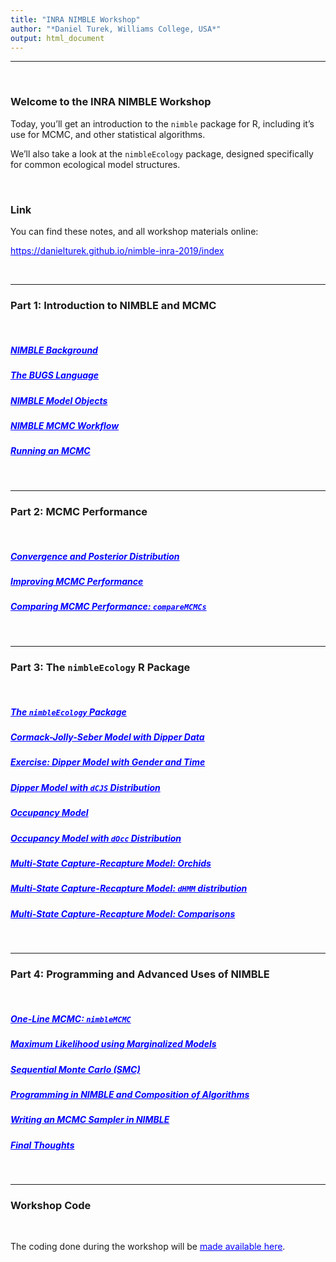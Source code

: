```yaml
---
title: "INRA NIMBLE Workshop"
author: "*Daniel Turek, Williams College, USA*"
output: html_document
---
```



---


\   

### Welcome to the INRA NIMBLE Workshop

Today, you'll get an introduction to the `nimble` package for R, including it's use for MCMC, and other statistical algorithms.

We'll also take a look at the `nimbleEcology` package, designed specifically for common ecological model structures.


\  


### Link

You can find these notes, and all workshop materials online:

<a href="https://danielturek.github.io/nimble-inra-2019/index" style="color: blue">https://danielturek.github.io/nimble-inra-2019/index</a>

\   


---

### Part 1: Introduction to NIMBLE and MCMC

\   

##### <a href="https://danielturek.github.io/nimble-inra-2019/nimble_background" target="_blank" style="color: blue">NIMBLE Background</a>

##### <a href="https://danielturek.github.io/nimble-inra-2019/bugs_language" target="_blank" style="color: blue">The BUGS Language</a>

##### <a href="https://danielturek.github.io/nimble-inra-2019/nimble_models" target="_blank" style="color: blue">NIMBLE Model Objects</a>

##### <a href="https://danielturek.github.io/nimble-inra-2019/mcmc_workflow" target="_blank" style="color: blue">NIMBLE MCMC Workflow</a>

##### <a href="https://danielturek.github.io/nimble-inra-2019/running_mcmc" target="_blank" style="color: blue">Running an MCMC</a>



\   

---

### Part 2: MCMC Performance

\   

##### <a href="https://danielturek.github.io/nimble-inra-2019/convergence_posterior" target="_blank" style="color: blue">Convergence and Posterior Distribution</a>

##### <a href="https://danielturek.github.io/nimble-inra-2019/improving_performance" target="_blank" style="color: blue">Improving MCMC Performance</a>

##### <a href="https://danielturek.github.io/nimble-inra-2019/compare_mcmcs" target="_blank" style="color: blue">Comparing MCMC Performance: `compareMCMCs`</a>

\   

---

### Part 3: The `nimbleEcology` R Package

\   

##### <a href="https://danielturek.github.io/nimble-inra-2019/nimble_ecology" target="_blank" style="color: blue">The `nimbleEcology` Package</a>

##### <a href="https://danielturek.github.io/nimble-inra-2019/cjs_dipper" target="_blank" style="color: blue">Cormack-Jolly-Seber Model with Dipper Data</a>

##### <a href="https://danielturek.github.io/nimble-inra-2019/cjs_dipper2" target="_blank" style="color: blue">Exercise: Dipper Model with Gender and Time</a>

##### <a href="https://danielturek.github.io/nimble-inra-2019/dcjs_dipper" target="_blank" style="color: blue">Dipper Model with `dCJS` Distribution</a>

##### <a href="https://danielturek.github.io/nimble-inra-2019/occupancy_model" target="_blank" style="color: blue">Occupancy Model</a>

##### <a href="https://danielturek.github.io/nimble-inra-2019/occupancy_model_docc" target="_blank" style="color: blue">Occupancy Model with `dOcc` Distribution</a>

##### <a href="https://danielturek.github.io/nimble-inra-2019/orchid_model" target="_blank" style="color: blue">Multi-State Capture-Recapture Model: Orchids</a>

##### <a href="https://danielturek.github.io/nimble-inra-2019/orchid_model_dhmm" target="_blank" style="color: blue">Multi-State Capture-Recapture Model: `dHMM` distribution</a>

##### <a href="https://danielturek.github.io/nimble-inra-2019/orchid_comparison" target="_blank" style="color: blue">Multi-State Capture-Recapture Model: Comparisons</a>



\   

---

### Part 4: Programming and Advanced Uses of NIMBLE

\   

##### <a href="https://danielturek.github.io/nimble-inra-2019/nimble_mcmc" target="_blank" style="color: blue">One-Line MCMC: `nimbleMCMC`</a>

##### <a href="https://danielturek.github.io/nimble-inra-2019/marginalized_models" target="_blank" style="color: blue">Maximum Likelihood using Marginalized Models</a>

##### <a href="https://danielturek.github.io/nimble-inra-2019/smc" target="_blank" style="color: blue">Sequential Monte Carlo (SMC)</a>

##### <a href="https://danielturek.github.io/nimble-inra-2019/composition_algorithms" target="_blank" style="color: blue">Programming in NIMBLE and Composition of Algorithms</a>

##### <a href="https://danielturek.github.io/nimble-inra-2019/writing_sampler" target="_blank" style="color: blue">Writing an MCMC Sampler in NIMBLE</a>

##### <a href="https://danielturek.github.io/nimble-inra-2019/final_thoughts" target="_blank" style="color: blue">Final Thoughts</a>





\  

---

### Workshop Code

\  

The coding done during the workshop will be <a href="https://danielturek.github.io/nimble-inra-2019/workshop_code" target="_blank" style="color: blue">made available here</a>.




\  

\  

\  

\  

\  

\  

\  

\  

\  

\  

\  

\  

\  

\  

\  

\  
